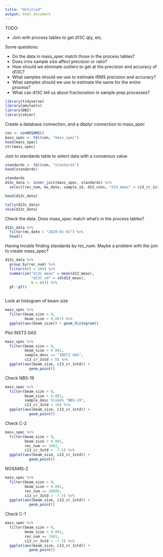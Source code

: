 ```yaml
---
title: "Untitled"
output: html_document
---
```


TODO:

* Join with process tables to get d13C qty, etc.

Some questions:

* Do the data in mass_spec match those in the process tables?
* Does irms sample size affect precision or ratio?
* How should we eliminate outliers to get at the precision and accuracy of d13C?
* What samples should we use to estimate IRMS precision and accuracy?
* What samples should we use to estimate the same for the entire process?
* What can d13C tell us about fractionation in sample prep processes?

```r
library(tidyverse)
library(amstools)
library(DBI)
library(skimr)
```

Create a database connection, and a dbplyr connection to mass_spec

```r
con <- conNOSAMS()
mass_spec <- tbl(con, "mass_spec")
head(mass_spec)
str(mass_spec)
```

Join to standards table to select data with a consensus value

```r
standards <- tbl(con, "standards")
head(standards)

standards
d13c_data <- inner_join(mass_spec, standards) %>% 
  select(rec_num, ms_date, sample_id, d13_cons, "d13_meas" = c13_cr_1std, beam_size, mass_spec)

head(d13c_data)

tally(d13c_data)
skim(d13c_data)
```


Check the data. Does mass_spec match what's in the process tables?

```r
d13c_data %>% 
  filter(ms_date > "2020-01-01") %>% 
  head()
```

Having trouble finding standards by rec_num. Maybe a problem with the join to create mass_spec?

```r
d13c_data %>% 
  group_by(rec_num) %>%
  filter(n() > 100) %>% 
  summarize("d13C mean" = mean(d13_meas),
            "d13C sd" = sd(d13_meas),
            N = n()) %>% 
  gt::gt()
  
```

Look at histogram of beam size

```r
mass_spec %>% 
  filter(beam_size > 0,
         beam_size < 0.001) %>%
  ggplot(aes(beam_size)) + geom_histogram()
```

Plot INST3 GAS

```r
mass_spec %>% 
  filter(beam_size > 0,
         beam_size < 0.001,
         sample_desc == "INST3 GAS",
         c13_cr_3std < 0) %>%
  ggplot(aes(beam_size, c13_cr_1std)) + 
           geom_point()
```

Check NBS-19

```r
mass_spec %>% 
  filter(beam_size > 0,
         beam_size < 0.001,
         sample_desc %like% "NBS-19",
         c13_cr_3std < 10) %>%
  ggplot(aes(beam_size, c13_cr_1std)) + 
           geom_point()
```

Check C-2

```r
mass_spec %>% 
  filter(beam_size > 0,
         beam_size < 0.001,
         rec_num == 1082,
         c13_cr_3std > -7.5) %>%
  ggplot(aes(beam_size, c13_cr_1std)) + 
           geom_point()
```

NOSAMS-2
```r
mass_spec %>% 
  filter(beam_size > 0,
         beam_size < 0.001,
         rec_num == 38809,
         c13_cr_3std > -7.5) %>%
  ggplot(aes(beam_size, c13_cr_1std)) + 
           geom_point()
```

Check C-1

```r
mass_spec %>% 
  filter(beam_size > 0,
         beam_size < 0.001,
         rec_num == 1081,
         c13_cr_3std > -7.5) %>%
  ggplot(aes(beam_size, c13_cr_1std)) + 
           geom_point()
```